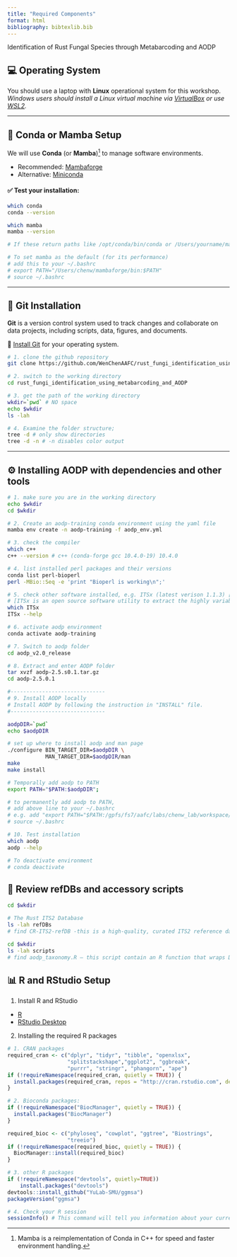 ```yaml
---
title: "Required Components"
format: html
bibliography: bibtexlib.bib
---
```


::: custom-header-title
Identification of Rust Fungal Species through Metabarcoding and AODP
:::

## 💻 Operating System

You should use a laptop with **Linux** operational system for this workshop.\
*Windows users should install a Linux virtual machine via [VirtualBox](https://www.virtualbox.org/) or use [WSL2](https://learn.microsoft.com/en-us/windows/wsl/install).*

------------------------------------------------------------------------

## 🐍 Conda or Mamba Setup

We will use **Conda** (or **Mamba**)[^1] to manage software environments.

[^1]: Mamba is a reimplementation of Conda in C++ for speed and faster environment handling.

-   Recommended: [Mambaforge](https://github.com/conda-forge/miniforge#mambaforge){target="_blank"}
-   Alternative: [Miniconda](https://docs.conda.io/en/latest/miniconda.html){target="_blank"}

#### ✅ Test your installation:

::: {.callout-note title="BASH Block"}
```bash
which conda
conda --version

which mamba
mamba --version

# If these return paths like /opt/conda/bin/conda or /Users/yourname/mambaforge/bin/mamba, you're good to go.

# To set mamba as the default (for its performance)
# add this to your ~/.bashrc
# export PATH="/Users/chenw/mambaforge/bin:$PATH"
# source ~/.bashrc
```
:::

------------------------------------------------------------------------

## 🔧 Git Installation

**Git** is a version control system used to track changes and collaborate on data projects, including scripts, data, figures, and documents.

📌 [Install Git](http://happygitwithr.com/install-git.html){target="_blank"} for your operating system.

::: {.callout-note title="BASH Block"}
```bash

# 1. clone the github repository
git clone https://github.com/WenChenAAFC/rust_fungi_identification_using_metabarcoding_and_AODP.git

# 2. switch to the working directory
cd rust_fungi_identification_using_metabarcoding_and_AODP

# 3. get the path of the working directory
wkdir=`pwd` # NO space
echo $wkdir
ls -lah

# 4. Examine the folder structure;
tree -d # only show directories
tree -d -n # -n disables color output
```
:::

------------------------------------------------------------------------

## ⚙️ Installing AODP with dependencies and other tools 

::: {.callout-note title="BASH Block"}
```bash

# 1. make sure you are in the working directory
echo $wkdir
cd $wkdir

# 2. Create an aodp-training conda environment using the yaml file
mamba env create -n aodp-training -f aodp_env.yml

# 3. check the compiler
which c++
c++ --version # c++ (conda-forge gcc 10.4.0-19) 10.4.0

# 4. list installed perl packages and their versions
conda list perl-bioperl
perl -MBio::Seq -e 'print "Bioperl is working\n";'

# 5. check other software installed, e.g. ITSx (latest verison 1.1.3) [@RN5060]
# [ITSx is an open source software utility to extract the highly variable ITS1 and ITS2 subregions from ITS sequences, which is commonly used as a molecular barcode for e.g. fungi.](https://microbiology.se/software/itsx/)
which ITSx
ITSx --help

# 6. activate aodp environment
conda activate aodp-training

# 7. Switch to aodp folder
cd aodp_v2.0_release

# 8. Extract and enter AODP folder
tar xvzf aodp-2.5.s0.1.tar.gz
cd aodp-2.5.0.1

#------------------------------
# 9. Install AODP locally
# Install AODP by following the instruction in "INSTALL" file.
#------------------------------

aodpDIR=`pwd`
echo $aodpDIR

# set up where to install aodp and man page
./configure BIN_TARGET_DIR=$aodpDIR \
            MAN_TARGET_DIR=$aodpDIR/man
make
make install

# Temporally add aodp to PATH
export PATH="$PATH:$aodpDIR";

# to permanently add aodp to PATH,
# add above line to your ~/.bashrc 
# e.g. add "export PATH="$PATH:/gpfs/fs7/aafc/labs/chenw_lab/workspace/chenw/RustIDing_using_metabarcoding_and_AODP/aodp_v2.0_release/aodp-2.5.0.1"
# source ~/.bashrc

# 10. Test installation
which aodp
aodp --help

# To deactivate environment
# conda deactivate
```
:::

## 🧬 Review refDBs and accessory scripts

::: {.callout-note title="BASH Block"}
```bash

cd $wkdir

# The Rust ITS2 Database 
ls -lah refDBs 
# find CR-ITS2-refDB -this is a high-quality, curated ITS2 reference database for cereal rust fungal species or species complexes, compiled by Dr. Sarah Hambleton [@RN3722]

cd $wkdir
ls -lah scripts  
# find aodp_taxonomy.R — this script contain an R function that wraps DNA sequences in HTML spans with nucleotide-specific colors, and then prints them using the htmltools::HTML() function so Quarto renders it with full color in HTML output.
```
:::

## 📊 R and RStudio Setup

1.  Install R and RStudio

-   [R](http://www.r-project.org){target="_blank"}
-   [RStudio Desktop](https://www.rstudio.com/products/rstudio/download/){target="_blank"}

2.  Installing the required R packages

::: {.callout-note title="R Block"}
```r

# 1. CRAN packages
required_cran <- c("dplyr", "tidyr", "tibble", "openxlsx",
                   "splitstackshape","ggplot2", "ggbreak", 
                   "purrr", "stringr", "phangorn", "ape")
if (!requireNamespace(required_cran, quietly = TRUE)) {
  install.packages(required_cran, repos = "http://cran.rstudio.com", dependencies = TRUE)
}

# 2. Bioconda packages:
if (!requireNamespace("BiocManager", quietly = TRUE)) {
  install.packages("BiocManager")
}

required_bioc <- c("phyloseq", "cowplot", "ggtree", "Biostrings",
                   "treeio")
if (!requireNamespace(required_bioc, quietly = TRUE)) {
  BiocManager::install(required_bioc)
}

# 3. other R packages
if (!requireNamespace("devtools", quietly=TRUE))
    install.packages("devtools")
devtools::install_github("YuLab-SMU/ggmsa")
packageVersion("ggmsa")

# 4. Check your R session
sessionInfo() # This command will tell you information about your current R session

```
:::
